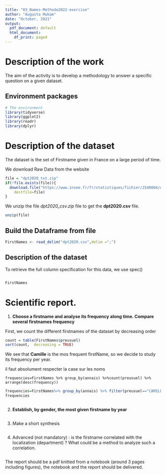 ```yaml
---
title: "03_Names-Methodo2022-exercise"
author: "Augusta Mukam"
date: "October, 2021"
output:
  pdf_document: default
  html_document:
    df_print: paged
---
```


# Description of the work

The aim of the activity is to develop a methodology to answer a specific question on a given dataset. 

## Environment packages

```r
# The environment
library(tidyverse)
library(ggplot2)
library(readr)
library(dplyr)
```

# Description of the dataset

The dataset is the set of Firstname given in France on a large period of time. 


We download Raw Data from the website
```r
file = "dpt2020_txt.zip"
if(!file.exists(file)){
  download.file("https://www.insee.fr/fr/statistiques/fichier/2540004/dpt2020_csv.zip",
	destfile=file)
}
```
We unzip the file _dpt2020_csv.zip_ file to get the **dpt2020.csv** file. 
```r
unzip(file)
```

## Build the Dataframe from file
```r
FirstNames <- read_delim("dpt2020.csv",delim =";")
```
## Description of the dataset

To retrieve the full column specification for this data, we use spec()

```r

```
```r
FirstNames
```


# Scientific report.

1. **Choose a firstname and analyse its frequency along time. Compare several firstnames frequency**

First, we count the different firstnames of the dataset by decreasing order

```r
count = table(FirstNames$preusuel)
sort(count,  decreasing = TRUE)
```
We see that **Camille** is the mos frequent firstName, so we decide to study its frequency per year.

il faut absolument respecter la case sur les noms
```
frequencies=FirstNames %>% group_by(annais) %>%count(preusuel) %>% arrange(desc(frequency))

```


```r
frequencies=FirstNames%>% group_by(annais) %>% filter(preusuel=="CAMILLE") %>% summarise(n = n()) %>% arrange(desc(n))
frequencies
```

```r

```


2. **Establish, by gender, the most given firstname by year** 
```r

```
3. Make a short synthesis

```r

```
4. Advanced (not mandatory) : is the firstname correlated with the localization (department) ? What could be a method to analyze such a correlation.

```r

```
The report should be a pdf knitted from a  notebook (around  3 pages including figures), the notebook and the report should be delivered.
